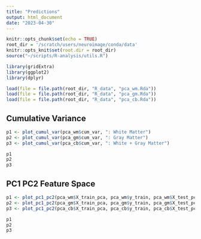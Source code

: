 ```yaml
---
title: "Predictions"
output: html_document
date: "2023-04-30"
---
```


```r
knitr::opts_chunk$set(echo = TRUE)
root_dir = '/scratch/users/neuroimage/conda/data'
knitr::opts_knit$set(root.dir = root_dir)
source("~/scripts/R-analysis/utils.R")
```


```r
library(gridExtra)
library(ggplot2)
library(dplyr)

load(file = file.path(root_dir, "R_data", "pca_wm.Rda"))
load(file = file.path(root_dir, "R_data", "pca_gm.Rda"))
load(file = file.path(root_dir, "R_data", "pca_cb.Rda"))
```


## Cumulative Variance
```r

p1 <- plot_cumul_var(pca_wm$cum_var, ": White Matter")
p2 <- plot_cumul_var(pca_gm$cum_var, ": Gray Matter")
p3 <- plot_cumul_var(pca_cb$cum_var, ": White + Gray Matter")

p1
p2
p3

```



## PC1 PC2 Feature Space
```r

p1 <- plot_pc1_pc2(pca_wm$X_train_pca, pca_wm$y_train, pca_wm$X_test_pca, pca_wm$y_test, pca_wm$prop_var, ": white matter")
p2 <- plot_pc1_pc2(pca_gm$X_train_pca, pca_gm$y_train, pca_gm$X_test_pca, pca_gm$y_test, pca_gm$prop_var, ": gray matter")
p3 <- plot_pc1_pc2(pca_cb$X_train_pca, pca_cb$y_train, pca_cb$X_test_pca, pca_cb$y_test, pca_cb$prop_var, ": white + gray Matter")

p1
p2
p3

```

